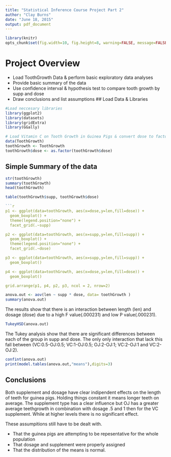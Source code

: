 ```yaml
---
title: "Statistical Inference Course Project Part 2"
author: "Clay Burns"
date: "June 18, 2015"
output: pdf_document
---
```


```r
library(knitr)
opts_chunk$set(fig.width=10, fig.height=8, warning=FALSE, message=FALSE)
```

# Project Overview
* Load ToothGrowth Data & perform basic exploratory data analyses
* Provide basic summary of the data
* Use confidence interval & hypothesis test to compare tooth growth by supp and dose 
* Draw conclusions and list assumptions 
## Load Data & Libraries
```r
#Load neccesary libraries
library(ggplot2)
library(datasets)
library(gridExtra)
library(GGally)

# Load Vitamin C on Tooth Growth in Guinea Pigs & convert dose to factor
data(ToothGrowth)
toothGrowth <- ToothGrowth 
toothGrowth$dose <- as.factor(toothGrowth$dose)
```
## Simple Summary of the data
```r
str(toothGrowth)
summary(toothGrowth)
head(toothGrowth)

table(toothGrowth$supp, toothGrowth$dose)
```

```r
```r
p1 <- ggplot(data=toothGrowth, aes(x=dose,y=len,fill=dose)) +
  geom_boxplot() + 
  theme(legend.position="none") + 
  facet_grid(.~supp) 

p2 <- ggplot(data=toothGrowth, aes(x=supp,y=len,fill=supp)) +
  geom_boxplot() + 
  theme(legend.position="none") + 
  facet_grid(.~dose) 

p3 <- ggplot(data=toothGrowth, aes(x=supp,y=len,fill=supp)) +
  geom_boxplot()

p4 <- ggplot(data=toothGrowth, aes(x=dose,y=len,fill=dose)) +
  geom_boxplot()

grid.arrange(p1, p4, p2, p3, ncol = 2, nrow=2)

```
```r
anova.out <- aov(len ~ supp * dose, data= toothGrowth )
summary(anova.out)
```

The results show that there is an interaction between length (len) and dosage (dose) due to a high F value(.000231) and low P value(.000231).

```r
TukeyHSD(anova.out)
```
The Tukey analysis show that there are significant differences between each of the group in supp and dose. The only only interaction that lack this fall between (VC:0.5-OJ:0.5; VC:1-OJ:0.5; OJ:2-OJ:1; VC:2-OJ:1 and VC:2-OJ:2).

```r
confint(anova.out)
print(model.tables(anova.out,"means"),digits=3)
```
## Conclusions
Both supplement and dosage have clear indipendent effects on the length of teeth for guinea pigs. Holding things constant it means longer teeth on average. The supplement type has a clear influence  but OJ has a greater average teethgrowth in combination with dosage .5 and 1 then for the VC supplement. While at higher levels there is no significant effect. 

These assumpitions still have to be dealt with. 

* That the guinea pigs are attempting to be repesentative for the whole population
* That dosage and supplement were properly assigned
* That the distribution of the means is normal. 